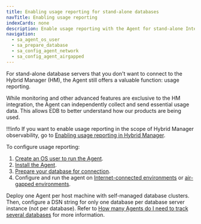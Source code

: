 ```yaml
---
title: Enabling usage reporting for stand-alone databases
navTitle: Enabling usage reporting
indexCards: none
description: Enable usage reporting with the Agent for stand-alone Internet-connected and air-gapped environments.
navigation: 
  - sa_agent_os_user
  - sa_prepare_database
  - sa_config_agent_network
  - sa_config_agent_airgapped
---
```


For stand-alone database servers that you don't want to connect to the Hybrid Manager (HM), the Agent still offers a valuable function: usage reporting.

While monitoring and other advanced features are exclusive to the HM integration, the Agent can independently collect and send essential usage data. This allows EDB to better understand how our products are being used.

!!!info
   If you want to enable usage reporting in the scope of Hybrid Manager observability, go to [Enabling usage reporting in Hybrid Manager](/edb-postgres-ai/hybrid-manager/using_hybrid_manager/monitoring/mon_ext_dbs/mon_with_agent/configure_agent/usage_reporting/).

To configure usage reporting: 

1.  [Create an OS user to run the Agent](sa_agent_os_user).
1.  [Install the Agent](/tools/agent/installing).
1.  [Prepare your database for connection](sa_prepare_database).
1.  Configure and run the agent on [Internet-connected environments](/tools/agent/stand_alone/sa_config_agent_network/) or [air-gapped environments](/tools/agent/stand_alone/sa_config_agent_airgapped/).

Deploy one Agent per host machine with self-managed database clusters. Then, configure a DSN string for only one database per database server instance (not per database). Refer to [How many Agents do I need to track several databases](/tools/agent/usage_reporting/#how-many-agents-do-i-need-to-track-several-databases) for more information.
